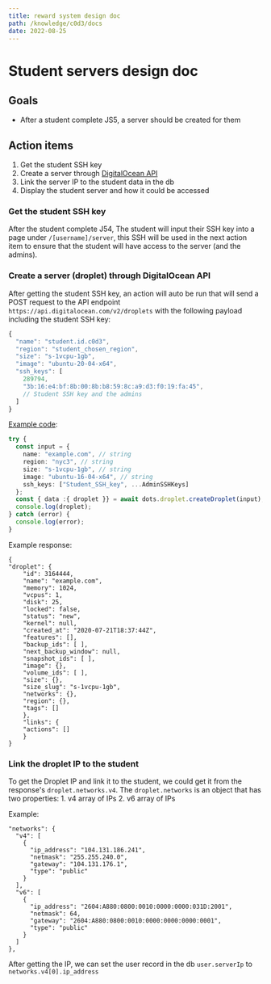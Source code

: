 ```yaml
---
title: reward system design doc
path: /knowledge/c0d3/docs
date: 2022-08-25
---
```



<Layout>
<MarkdownWrapper>

# Student servers design doc

## Goals

- After a student complete JS5, a server should be created for them

## Action items

1. Get the student SSH key
2. Create a server through [DigitalOcean API](https://github.com/pjpimentel/dots)
3. Link the server IP to the student data in the db
4. Display the student server and how it could be accessed

### Get the student SSH key

After the student complete J54, The student will input their SSH key into a page under `/[username]/server`, this SSH will be used in the next action item to ensure that the student will have access to the server (and the admins).

### Create a server (droplet) through DigitalOcean API

After getting the student SSH key, an action will auto be run that will send a POST request to the API endpoint `https://api.digitalocean.com/v2/droplets` with the following payload including the student SSH key:

```js
{
  "name": "student.id.c0d3",
  "region": "student_chosen_region",
  "size": "s-1vcpu-1gb",
  "image": "ubuntu-20-04-x64",
  "ssh_keys": [
    289794,
    "3b:16:e4:bf:8b:00:8b:b8:59:8c:a9:d3:f0:19:fa:45",
    // Student SSH key and the admins
  ]
}
```

[Example code](https://dots.pimentel.co/src/droplet/#create-droplet):

```ts
try {
  const input = {
    name: "example.com", // string
    region: "nyc3", // string
    size: "s-1vcpu-1gb", // string
    image: "ubuntu-16-04-x64", // string
    ssh_keys: ["Student_SSH_key", ...AdminSSHKeys]
  };
  const { data :{ droplet }} = await dots.droplet.createDroplet(input);
  console.log(droplet);
} catch (error) {
  console.log(error);
}
```

Example response:

```
{
"droplet": {
    "id": 3164444,
    "name": "example.com",
    "memory": 1024,
    "vcpus": 1,
    "disk": 25,
    "locked": false,
    "status": "new",
    "kernel": null,
    "created_at": "2020-07-21T18:37:44Z",
    "features": [],
    "backup_ids": [ ],
    "next_backup_window": null,
    "snapshot_ids": [ ],
    "image": {},
    "volume_ids": [ ],
    "size": {},
    "size_slug": "s-1vcpu-1gb",
    "networks": {},
    "region": {},
    "tags": []
    },
    "links": {
    "actions": []
    }
}
```

### Link the droplet IP to the student

To get the Droplet IP and link it to the student, we could get it from the response's `droplet.networks.v4`. The `droplet.networks` is an object that has two properties: 1. v4 array of IPs 2. v6 array of IPs

Example:
```
"networks": {
  "v4": [
    {
      "ip_address": "104.131.186.241",
      "netmask": "255.255.240.0",
      "gateway": "104.131.176.1",
      "type": "public"
    }
  ],
  "v6": [
    {
      "ip_address": "2604:A880:0800:0010:0000:0000:031D:2001",
      "netmask": 64,
      "gateway": "2604:A880:0800:0010:0000:0000:0000:0001",
      "type": "public"
    }
  ]
},
```

After getting the IP, we can set the user record in the db `user.serverIp` to `networks.v4[0].ip_address`

</MarkdownWrapper>
</Layout>